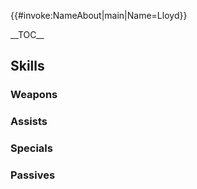 {{#invoke:NameAbout|main|Name=Lloyd}}{{HeroPage Tabs|{{PAGENAME}}}}
{{Hero Infobox
|Name=Lloyd
|Title= White Wolf
|GrowthModifier=None
|WeaponType=Red Sword
|Origin=Fire Emblem: The Blazing Blade
|Gender=Male
|MoveType=Infantry
|actorEN=Kaiji Tang
|actorJP=松田健一郎
|artist=pikomaro
|additionDate=May 15, 2017
|releaseDate=May 19, 2017
|TagID=ロイド
|InternalID=131
|Properties=ghb,limited
|cv1=6
|cv2=2900500
|description=A member of the Black Fang assassins. Delivers justice to those they deem criminals. Known as the White Wolf. Son of the group's leader. Appears in Fire Emblem: The Blazing Blade.
}}

__TOC__

{{Stats Page|Hero={{BASEPAGENAME}}
|Lv1HP=17|Lv1ATK=8|Lv1SPD=9|Lv1DEF=5|Lv1RES=8
|GRHP=55|GRATK=55|GRSPD=60|GRDEF=35|GRRES=50
}}

==Skills==
===Weapons===
{{Weapons Table
|weapon1=Iron Sword
|weapon1Default=1
|weapon1Unlock=1
|weapon2=Steel Sword
|weapon2Default=3
|weapon2Unlock=2
|weapon3=Silver Sword
|weapon3Default=4
|weapon3Unlock=3
|weapon4=Regal Blade
|weapon4Default=5
|weapon4Unlock=5
}}

===Assists===
{{Assists Table
}}

===Specials===
{{Specials Table
|special1=Chilling Wind
|special1Default=4
|special1Unlock=3
|special2=Iceberg
|special2Default=
|special2Unlock=4
}}

===Passives===
{{Passives Table
|passiveB1=Pass 1
|passiveB2=Pass 2
|passiveB3=Pass 3
|passiveB1Unlock=1
|passiveB2Unlock=2
|passiveB3Unlock=4
|passiveC1=Threaten Atk 1
|passiveC2=Threaten Atk 2
|passiveC3=Threaten Atk 3
|passiveC1Unlock=3
|passiveC2Unlock=4
|passiveC3Unlock=5
}}

{{Heroes Navbox}}
